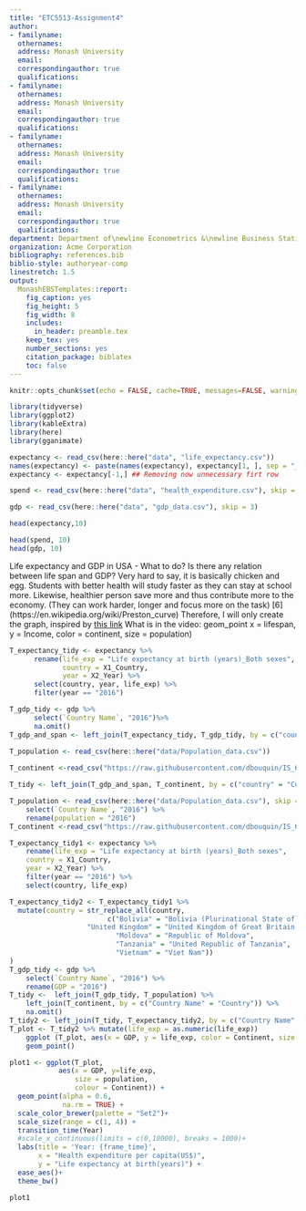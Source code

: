 ```yaml
---
title: "ETC5513-Assignment4"
author:
- familyname: 
  othernames: 
  address: Monash University
  email: 
  correspondingauthor: true
  qualifications:
- familyname: 
  othernames: 
  address: Monash University
  email: 
  correspondingauthor: true
  qualifications:
- familyname: 
  othernames: 
  address: Monash University
  email: 
  correspondingauthor: true
  qualifications:
- familyname: 
  othernames: 
  address: Monash University
  email: 
  correspondingauthor: true
  qualifications:
department: Department of\newline Econometrics &\newline Business Statistics
organization: Acme Corporation
bibliography: references.bib
biblio-style: authoryear-comp
linestretch: 1.5
output:
  MonashEBSTemplates::report:
    fig_caption: yes
    fig_height: 5
    fig_width: 8
    includes:
      in_header: preamble.tex
    keep_tex: yes
    number_sections: yes
    citation_package: biblatex
    toc: false
---
```


```r
knitr::opts_chunk$set(echo = FALSE, cache=TRUE, messages=FALSE, warning=FALSE, fig.pos = 'H')

library(tidyverse)
library(ggplot2)
library(kableExtra)
library(here)
library(gganimate)
```


```r
expectancy <- read_csv(here::here("data", "life_expectancy.csv"))
names(expectancy) <- paste(names(expectancy), expectancy[1, ], sep = "_") ## Merging first two header rows together to get row names
expectancy <- expectancy[-1,] ## Removing now unnecessary firt row

spend <- read_csv(here::here("data", "health_expenditure.csv"), skip = 1)

gdp <- read_csv(here::here("data", "gdp_data.csv"), skip = 3)

head(expectancy,10)

head(spend, 10)
head(gdp, 10)
```

 
\section*{Introduction}



\section*{Differences between men and women}



\section*{Differences betweetn countries}



\section*{Life expectancy at birth vs at 60}



\section*{Life expectancy and Gross Domestic Product}
Life expectancy and GDP in USA
- What to do?
Is there any relation between life span and GDP? Very hard to say, it is basically chicken and egg. Students with better health will study faster as they can stay at school more. Likewise, healthier person save more and thus contribute more to the economy. (They can work harder, longer and focus more on the task) [6] (https://en.wikipedia.org/wiki/Preston_curve)
Therefore, I will only create the graph, inspired by [this link](https://vimeo.com/113449763)
What is in the video:
geom_point x = lifespan, y = Income, color = continent, size = population) 

```r

T_expectancy_tidy <- expectancy %>%
      rename(life_exp = "Life expectancy at birth (years)_Both sexes",
             country = X1_Country,
             year = X2_Year) %>%
      select(country, year, life_exp) %>%
      filter(year == "2016")

T_gdp_tidy <- gdp %>%
      select(`Country Name`, "2016")%>%
      na.omit()
T_gdp_and_span <- left_join(T_expectancy_tidy, T_gdp_tidy, by = c("country" = "Country Name"))

T_population <- read_csv(here::here("data/Population_data.csv"))
  
T_continent <-read_csv("https://raw.githubusercontent.com/dbouquin/IS_608/master/NanosatDB_munging/Countries-Continents.csv")

T_tidy <- left_join(T_gdp_and_span, T_continent, by = c("country" = "Country"))

```


```r
T_population <- read_csv(here::here("data/Population_data.csv"), skip = 3) %>%
    select(`Country Name`, "2016") %>%
    rename(population = "2016")
T_continent <-read_csv("https://raw.githubusercontent.com/dbouquin/IS_608/master/NanosatDB_munging/Countries-Continents.csv")

T_expectancy_tidy1 <- expectancy %>%
    rename(life_exp = "Life expectancy at birth (years)_Both sexes",
    country = X1_Country,
    year = X2_Year) %>%
    filter(year == "2016") %>%
    select(country, life_exp)

T_expectancy_tidy2 <- T_expectancy_tidy1 %>% 
  mutate(country = str_replace_all(country,
                        c("Bolivia" = "Bolivia (Plurinational State of)",
                   "United Kingdom" = "United Kingdom of Great Britain and Northern Ireland",
                          "Moldova" = "Republic of Moldova",
                          "Tanzania" = "United Republic of Tanzania",
                          "Vietnam" = "Viet Nam"))
)
T_gdp_tidy <- gdp %>%
    select(`Country Name`, "2016") %>%
    rename(GDP = "2016")
T_tidy <-  left_join(T_gdp_tidy, T_population) %>%
    left_join(T_continent, by = c("Country Name" = "Country")) %>%
    na.omit()
T_tidy2 <- left_join(T_tidy, T_expectancy_tidy2, by = c("Country Name" = "country"))
T_plot <- T_tidy2 %>% mutate(life_exp = as.numeric(life_exp))
    ggplot (T_plot, aes(x = GDP, y = life_exp, color = Continent, size = population)) +
    geom_point()

```

```r
plot1 <- ggplot(T_plot, 
            aes(x = GDP, y=life_exp, 
                size = population,
                colour = Continent)) +
  geom_point(alpha = 0.6, 
             na.rm = TRUE) +
  scale_color_brewer(palette = "Set2")+
  scale_size(range = c(1, 4)) + 
  transition_time(Year)
  #scale_x_continuous(limits = c(0,10000), breaks = 1000)+
  labs(title = 'Year: {frame_time}', 
       x = "Health expenditure per capita(US$)", 
       y = "Life expectancy at birth(years)") +
  ease_aes()+
  theme_bw()

plot1
```